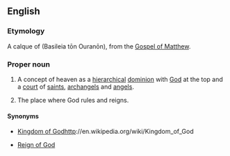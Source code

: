 ==English==
{{wikipedia|Kingdom of God}}

===Etymology===
A calque of {{etyl|grc}} {{polytonic|[[Βασιλεία τῶν Οὐρανῶν]]}} (Basileia tōn Ouranōn), from the [[w:Gospel of Matthew|Gospel of Matthew]].

===Proper noun===
{{en-proper noun|sg=[[kingdom|Kingdom]] of [[heaven|Heaven]]}}

# {{Christianity}} A concept of heaven as a [[hierarchical]] [[dominion]] with [[God]] at the top and a [[court]] of [[saint]]s, [[archangel]]s and [[angel]]s.
# The place where God rules and reigns.

====Synonyms====
* [[Kingdom of God]]http://en.wikipedia.org/wiki/Kingdom_of_God

* [[Reign of God]]